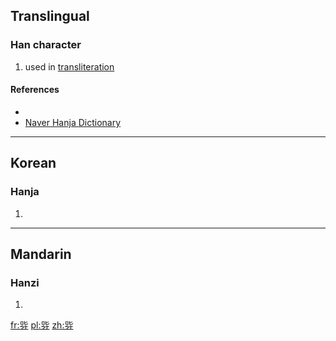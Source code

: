 ==Translingual==

===Han character===
{{Han char|rn=30|rad=口|as=06|sn=9|four=|canj=口心金尸竹 (RPCSH)|ids=⿱[[叱]][[分]]}}

# used in [[transliteration]]

====References====
* {{Han ref|kx=0189.271|dj=0409.140|hdz=10620.051|uh=54DB|ud=21723}}
*[http://hanja.naver.com/hanja?q=%E5%93%9B Naver Hanja Dictionary]

----

==Korean==

===Hanja===
{{ko-hanja|hangeul=[[뿐]]|rv=ppun|mr=ppun|y=ppwun}}

# {{defn|ko}}

----

==Mandarin==

===Hanzi===
{{cmn-hanzi|pin=[[fēn]] ([[fen1]])|wg=fen<sup>1</sup>}}

# {{defn|lang=cmn|sort=口06}}

[[fr:哛]]
[[pl:哛]]
[[zh:哛]]